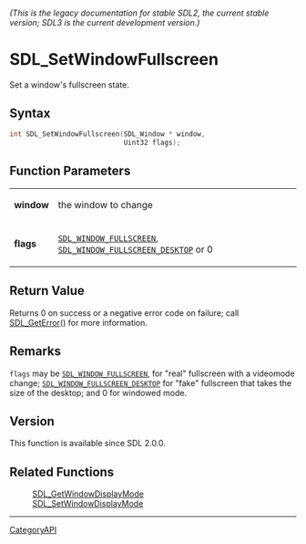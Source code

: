 ====== (This is the legacy documentation for stable SDL2, the current stable version; SDL3 is the current development version.) ======
= SDL_SetWindowFullscreen =

Set a window's fullscreen state.

== Syntax ==

<syntaxhighlight lang='c'>
int SDL_SetWindowFullscreen(SDL_Window * window,
                            Uint32 flags);
</syntaxhighlight>

== Function Parameters ==

{|
|'''window'''
|the window to change
|-
|'''flags'''
|<code>[[SDL_WINDOW_FULLSCREEN]]</code>, <code>[[SDL_WINDOW_FULLSCREEN_DESKTOP]]</code> or 0
|}

== Return Value ==

Returns 0 on success or a negative error code on failure; call
[[SDL_GetError]]() for more information.

== Remarks ==

<code>flags</code> may be <code>[[SDL_WINDOW_FULLSCREEN]]</code>, for
"real" fullscreen with a videomode change;
<code>[[SDL_WINDOW_FULLSCREEN_DESKTOP]]</code> for "fake" fullscreen that
takes the size of the desktop; and 0 for windowed mode.

== Version ==

This function is available since SDL 2.0.0.

== Related Functions ==

:[[SDL_GetWindowDisplayMode]]
:[[SDL_SetWindowDisplayMode]]

----
[[CategoryAPI]]


